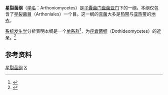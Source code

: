 {{Automatic taxobox
| taxon = Arthoniomycetes
| image = Arthonia radiata.jpg
| image_caption = [[红橡|红橡]]树皮上的''Arthonia radiata''
| authority = O.E. Erikss. & Winka 1997
| subdivision_ranks = 目
| subdivision = 
[[星裂菌目|星裂菌目]] Arthoniales
}}

'''星裂菌纲'''（[[学名|学名]]：Arthoniomycetes）是[[子囊菌门|子囊菌门]][[盘菌亚门|盘菌亚门]]下的一纲。本纲仅包含了[[星裂菌目|星裂菌目]]（Arthoniales）一个目。这一纲的[[真菌|真菌]]大多是[[热带|热带]]与[[亚热带|亚热带]]的[[地衣|地衣]]。

[[系统发生学|系统发生学]]分析表明本纲是一个[[单系群|单系群]]<ref name="pmid17486977">{{cite journal |author=Spatafora JW, Sung GH, Johnson D, ''et al.'' |title=A five-gene phylogeny of Pezizomycotina |journal=[[Mycologia|Mycologia]] |volume=98 |issue=6 |pages=1018–28 |year=2006 |pmid=17486977 |doi= 10.3852/mycologia.98.6.1018|url=}}</ref>，为[[座囊菌纲|座囊菌纲]]（Dothideomycetes）的近亲。<ref name="pmid15683926">{{cite journal |author=Lumbsch HT, Schmitt I, Lindemuth R, ''et al.'' |title=Performance of four ribosomal DNA regions to infer higher-level phylogenetic relationships of inoperculate euascomycetes (Leotiomyceta) |journal=[[Mol._Phylogenet._Evol.|Mol. Phylogenet. Evol.]] |volume=34 |issue=3 |pages=512–24 |pmid=15683926 |doi=10.1016/j.ympev.2004.11.007 |url=http://linkinghub.elsevier.com/retrieve/pii/S1055-7903(04)00341-0 |date=March 2005 |access-date=2011-08-06 |archive-date=2021-03-15 |archive-url=https://web.archive.org/web/20210315143256/https://linkinghub.elsevier.com/retrieve/pii/S1055-7903%2804%2900341-0 |dead-url=no }}</ref>

== 参考资料 ==
{{Reflist}}

{{Fungi classification}}
{{Taxonbar|from=Q767536}}

[[Category:星裂菌纲|]]
[[Category:子囊菌门|X]]